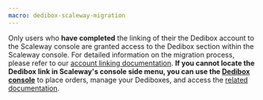 ```yaml
---
macro: dedibox-scaleway-migration
---
```


Only users who **have completed** the linking of their the Dedibox account to the Scaleway console are granted access to the Dedibox section within the Scaleway console. For detailed information on the migration process, please refer to our [account linking documentation](/bare-metal/dedibox/how-to/link-dedibox-account/). **If you cannot locate the Dedibox link in Scaleway's console side menu, you can use the [Dedibox console](https://console.online.net)** to place orders, manage your Dediboxes, and access the [related documentation](/dedibox/dedicated-servers/quickstart/).

